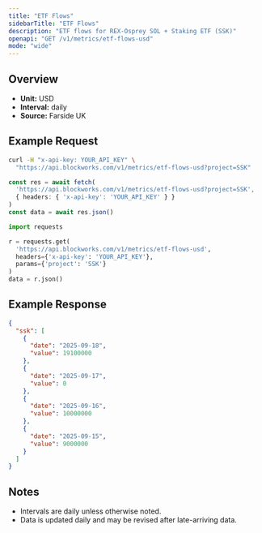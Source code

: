 ```yaml
---
title: "ETF Flows"
sidebarTitle: "ETF Flows"
description: "ETF flows for REX-Osprey SOL + Staking ETF (SSK)"
openapi: "GET /v1/metrics/etf-flows-usd"
mode: "wide"
---
```


## Overview

- **Unit:** USD
- **Interval:** daily
- **Source:** Farside UK

## Example Request

<CodeGroup>

```bash cURL
curl -H "x-api-key: YOUR_API_KEY" \
  "https://api.blockworks.com/v1/metrics/etf-flows-usd?project=SSK"
```

```typescript TypeScript
const res = await fetch(
  'https://api.blockworks.com/v1/metrics/etf-flows-usd?project=SSK',
  { headers: { 'x-api-key': 'YOUR_API_KEY' } }
)
const data = await res.json()
```

```python Python
import requests

r = requests.get(
  'https://api.blockworks.com/v1/metrics/etf-flows-usd',
  headers={'x-api-key': 'YOUR_API_KEY'},
  params={'project': 'SSK'}
)
data = r.json()
```

</CodeGroup>

## Example Response

```json
{
  "ssk": [
    {
      "date": "2025-09-18",
      "value": 19100000
    },
    {
      "date": "2025-09-17",
      "value": 0
    },
    {
      "date": "2025-09-16",
      "value": 10000000
    },
    {
      "date": "2025-09-15",
      "value": 9000000
    }
  ]
}
```

## Notes
- Intervals are daily unless otherwise noted.
- Data is updated daily and may be revised after late-arriving data.
